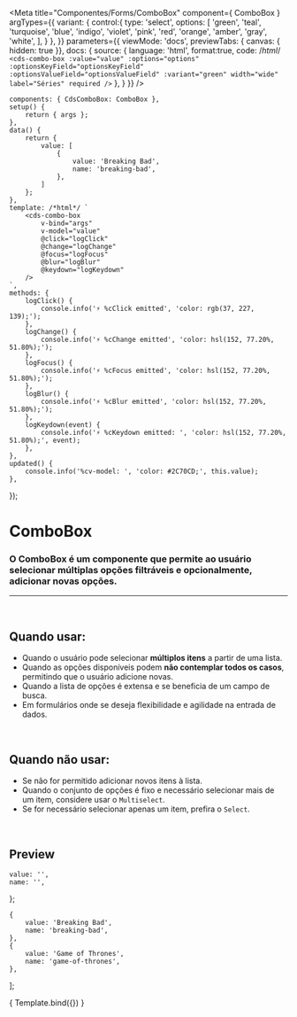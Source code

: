 
<Meta
	title="Componentes/Forms/ComboBox"
	component={ ComboBox }
	argTypes={{
		variant: {
			control:{
				type: 'select',
				options: [
					'green',
					'teal',
					'turquoise',
					'blue',
					'indigo',
					'violet',
					'pink',
					'red',
					'orange',
					'amber',
					'gray',
					'white',
				],
			}
		},
	}}
	parameters={{
		viewMode: 'docs',
		previewTabs: { canvas: { hidden: true }},
		docs: {
			source: {
				language: 'html',
				format:true,
				code: /*html*/ 
`<cds-combo-box
	:value="value"
	:options="options"
	:optionsKeyField="optionsKeyField"
	:optionsValueField="optionsValueField"
	:variant="green"
	width="wide"
	label="Séries"
	required
/>`
			},
		}
	}}
/>

	components: { CdsComboBox: ComboBox },
	setup() {
		return { args };
	},
	data() {
		return {
			value: [
				{
					value: 'Breaking Bad',
					name: 'breaking-bad',
				},
			]
		};
	},
	template: /*html*/ `
		<cds-combo-box
			v-bind="args" 
			v-model="value"
			@click="logClick"
			@change="logChange"
			@focus="logFocus"
			@blur="logBlur"
			@keydown="logKeydown"
		/>
	`,
	methods: {
		logClick() {
			console.info('⚡ %cClick emitted', 'color: rgb(37, 227, 139);');
		},
		logChange() {
			console.info('⚡ %cChange emitted', 'color: hsl(152, 77.20%, 51.80%);');
		},
		logFocus() {
			console.info('⚡ %cFocus emitted', 'color: hsl(152, 77.20%, 51.80%);');
		},
		logBlur() {
			console.info('⚡ %cBlur emitted', 'color: hsl(152, 77.20%, 51.80%);');
		},
		logKeydown(event) {
			console.info('⚡ %cKeydown emitted: ', 'color: hsl(152, 77.20%, 51.80%);', event);
		},
	},
	updated() {
		console.info('%cv-model: ', 'color: #2C70CD;', this.value);
	},
});

# ComboBox

### O ComboBox é um componente que permite ao usuário selecionar múltiplas opções filtráveis e opcionalmente, adicionar novas opções.

---

<br />

## Quando usar:
- Quando o usuário pode selecionar **múltiplos itens** a partir de uma lista.
- Quando as opções disponíveis podem **não contemplar todos os casos**, permitindo que o usuário adicione novas.
- Quando a lista de opções é extensa e se beneficia de um campo de busca.
- Em formulários onde se deseja flexibilidade e agilidade na entrada de dados.

<br />

## Quando não usar:
- Se não for permitido adicionar novos itens à lista.
- Quando o conjunto de opções é fixo e necessário selecionar mais de um item, considere usar o `Multiselect`.
- Se for necessário selecionar apenas um item, prefira o `Select`.

<br />

## Preview

	value: '',
	name: '',
};

	{
		value: 'Breaking Bad',
		name: 'breaking-bad',
	},
	{
		value: 'Game of Thrones',
		name: 'game-of-thrones',
	},
];

<Canvas>
	<Story
		name="Select"
		args={{
			options,
			optionsKeyField: 'name',
			optionsValueField: 'value',
		}}
	>
		{ Template.bind({}) }
	</Story>
</Canvas>

<ArgsTable story="Select" />
